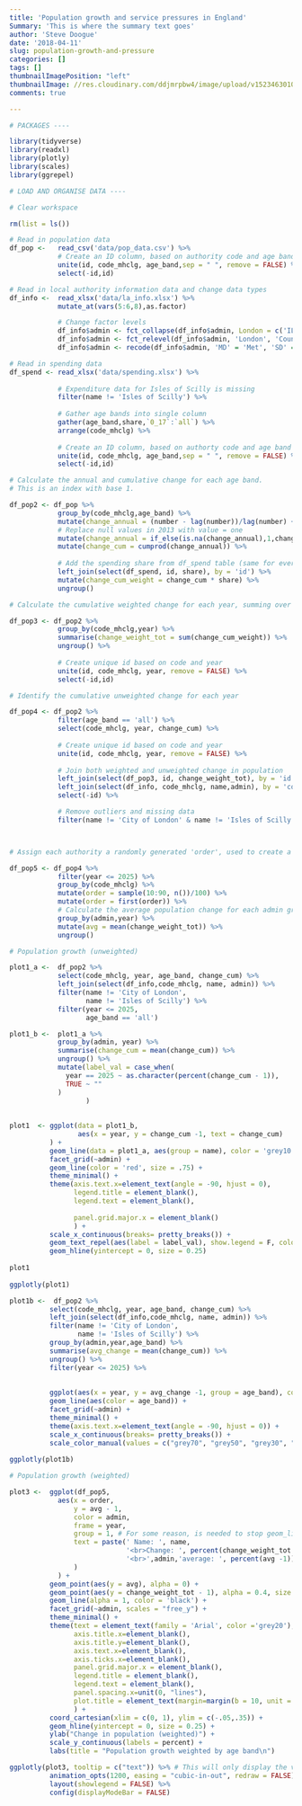 ```yaml
---
title: 'Population growth and service pressures in England'
Summary: 'This is where the summary text goes'
author: 'Steve Doogue'
date: '2018-04-11'
slug: population-growth-and-pressure
categories: []
tags: []
thumbnailImagePosition: "left"
thumbnailImage: //res.cloudinary.com/ddjmrpbw4/image/upload/v1523463010/population600.jpg
comments: true

---
```


```r
# PACKAGES ----

library(tidyverse)
library(readxl)
library(plotly)
library(scales)
library(ggrepel)

```
```r
# LOAD AND ORGANISE DATA ----

# Clear workspace

rm(list = ls())

# Read in population data
df_pop <-   read_csv('data/pop_data.csv') %>%
            # Create an ID column, based on authority code and age band
            unite(id, code_mhclg, age_band,sep = " ", remove = FALSE) %>%
            select(-id,id) 

# Read in local authority information data and change data types
df_info <-  read_xlsx('data/la_info.xlsx') %>%
            mutate_at(vars(5:6,8),as.factor) 

            # Change factor levels
            df_info$admin <- fct_collapse(df_info$admin, London = c('ILB','OLB'))
            df_info$admin <- fct_relevel(df_info$admin, 'London', 'County', 'Unitary', 'MD') 
            df_info$admin <- recode(df_info$admin, 'MD' = 'Met', 'SD' = 'Shire district')

# Read in spending data
df_spend <- read_xlsx('data/spending.xlsx') %>%
  
            # Expenditure data for Isles of Scilly is missing
            filter(name != 'Isles of Scilly') %>% 
  
            # Gather age bands into single column
            gather(age_band,share,`0_17`:`all`) %>%
            arrange(code_mhclg) %>%
  
            # Create an ID column, based on authorty code and age band
            unite(id, code_mhclg, age_band,sep = " ", remove = FALSE) %>%
            select(-id,id)

```
```r

# Calculate the annual and cumulative change for each age band.
# This is an index with base 1.

df_pop2 <- df_pop %>%
            group_by(code_mhclg,age_band) %>% 
            mutate(change_annual = (number - lag(number))/lag(number) + 1) %>%
            # Replace null values in 2013 with value = one
            mutate(change_annual = if_else(is.na(change_annual),1,change_annual)) %>% 
            mutate(change_cum = cumprod(change_annual)) %>%
  
            # Add the spending share from df_spend table (same for every year)
            left_join(select(df_spend, id, share), by = 'id') %>%
            mutate(change_cum_weight = change_cum * share) %>%
            ungroup()

# Calculate the cumulative weighted change for each year, summing over age bands

df_pop3 <- df_pop2 %>% 
            group_by(code_mhclg,year) %>%
            summarise(change_weight_tot = sum(change_cum_weight)) %>%
            ungroup() %>% 
   
            # Create unique id based on code and year          
            unite(id, code_mhclg, year, remove = FALSE) %>%
            select(-id,id)

# Identify the cumulative unweighted change for each year

df_pop4 <- df_pop2 %>%
            filter(age_band == 'all') %>%
            select(code_mhclg, year, change_cum) %>%
            
            # Create unique id based on code and year
            unite(id, code_mhclg, year, remove = FALSE) %>%
  
            # Join both weighted and unweighted change in population
            left_join(select(df_pop3, id, change_weight_tot), by = 'id') %>%
            left_join(select(df_info, code_mhclg, name,admin), by = 'code_mhclg') %>%
            select(-id) %>% 

            # Remove outliers and missing data
            filter(name != 'City of London' & name != 'Isles of Scilly')



# Assign each authority a randomly generated 'order', used to create a jitter 

df_pop5 <- df_pop4 %>% 
            filter(year <= 2025) %>%
            group_by(code_mhclg) %>% 
            mutate(order = sample(10:90, n())/100) %>%
            mutate(order = first(order)) %>%
            # Calculate the average population change for each admin group
            group_by(admin,year) %>%
            mutate(avg = mean(change_weight_tot)) %>%
            ungroup()
```

```r
# Population growth (unweighted)

plot1_a <-  df_pop2 %>%
            select(code_mhclg, year, age_band, change_cum) %>%
            left_join(select(df_info,code_mhclg, name, admin)) %>%
            filter(name != 'City of London', 
                   name != 'Isles of Scilly') %>% 
            filter(year <= 2025,
                   age_band == 'all')

plot1_b <-  plot1_a %>%
            group_by(admin, year) %>%
            summarise(change_cum = mean(change_cum)) %>%
            ungroup() %>% 
            mutate(label_val = case_when(
              year == 2025 ~ as.character(percent(change_cum - 1)),
              TRUE ~ ""
            )
                   )
  
          
plot1  <- ggplot(data = plot1_b, 
                 aes(x = year, y = change_cum -1, text = change_cum)
          ) +
          geom_line(data = plot1_a, aes(group = name), color = 'grey10', alpha = .1, size = .5) +
          facet_grid(~admin) +
          geom_line(color = 'red', size = .75) +
          theme_minimal() +
          theme(axis.text.x=element_text(angle = -90, hjust = 0),
                legend.title = element_blank(),
                legend.text = element_blank(),
                
                panel.grid.major.x = element_blank()
                ) +
          scale_x_continuous(breaks= pretty_breaks()) +
          geom_text_repel(aes(label = label_val), show.legend = F, color = 'red', segment.color = 'red')+
          geom_hline(yintercept = 0, size = 0.25)
          
plot1
        
ggplotly(plot1)

```

```r
plot1b <-  df_pop2 %>%
          select(code_mhclg, year, age_band, change_cum) %>%
          left_join(select(df_info,code_mhclg, name, admin)) %>%
          filter(name != 'City of London', 
                 name != 'Isles of Scilly') %>%
          group_by(admin,year,age_band) %>%
          summarise(avg_change = mean(change_cum)) %>%
          ungroup() %>% 
          filter(year <= 2025) %>% 
          
  
          ggplot(aes(x = year, y = avg_change -1, group = age_band), color = age_band) +
          geom_line(aes(color = age_band)) +
          facet_grid(~admin) +
          theme_minimal() +
          theme(axis.text.x=element_text(angle = -90, hjust = 0)) +
          scale_x_continuous(breaks= pretty_breaks()) +
          scale_color_manual(values = c("grey70", "grey50", "grey30", "red"))
          
ggplotly(plot1b)
```


```r

# Population growth (weighted)

plot3 <-  ggplot(df_pop5, 
            aes(x = order, 
                y = avg - 1, 
                color = admin,
                frame = year,
                group = 1, # For some reason, is needed to stop geom_line disappearing when using 'text'
                text = paste(' Name: ', name,
                             '<br>Change: ', percent(change_weight_tot - 1),
                             '<br>',admin,'average: ', percent(avg -1))
                )
            ) +
          geom_point(aes(y = avg), alpha = 0) +
          geom_point(aes(y = change_weight_tot - 1), alpha = 0.4, size = 4) +
          geom_line(alpha = 1, color = 'black') +
          facet_grid(~admin, scales = "free_y") +
          theme_minimal() +
          theme(text = element_text(family = 'Arial', color ='grey20'),
                axis.title.x=element_blank(),
                axis.title.y=element_blank(),
                axis.text.x=element_blank(),
                axis.ticks.x=element_blank(),
                panel.grid.major.x = element_blank(),
                legend.title = element_blank(),
                legend.text = element_blank(),
                panel.spacing.x=unit(0, "lines"),
                plot.title = element_text(margin=margin(b = 10, unit = 'pt'))
                ) +
          coord_cartesian(xlim = c(0, 1), ylim = c(-.05,.35)) +
          geom_hline(yintercept = 0, size = 0.25) +
          ylab("Change in population (weighted)") + 
          scale_y_continuous(labels = percent) +
          labs(title = "Population growth weighted by age band\n")
```
```r
ggplotly(plot3, tooltip = c("text")) %>% # This will only display the variables listed above 
          animation_opts(1200, easing = "cubic-in-out", redraw = FALSE) %>%
          layout(showlegend = FALSE) %>%
          config(displayModeBar = FALSE)
```



